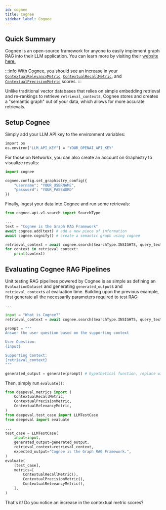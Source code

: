 ```yaml
---
id: cognee
title: Cognee
sidebar_label: Cognee
---
```


## Quick Summary

Cognee is an open-source framework for anyone to easily implement graph RAG into their LLM application. You can learn more by visiting their [website here.](https://www.cognee.ai/)

:::info
With Cognee, you should see an increase in your [`ContextualRelevancyMetric`](/docs/metrics-contextual-relevancy), [`ContextualRecallMetric`](/docs/metrics-contextual-recall), and [`ContextualPrecisionMetric`](/docs/metrics-contextual-precision) scores.
:::

Unlike traditional vector databases that relies on simple embedding retrieval and re-rankings to retrieve `retrieval_context`s, Cognee stores and creates a "semantic graph" out of your data, which allows for more accurate retrievals.

## Setup Cognee

Simply add your LLM API key to the environment variables:

```bash
import os
os.environ["LLM_API_KEY"] = "YOUR_OPENAI_API_KEY"
```

For those on Networkx, you can also create an account on Graphistry to visualize results:

```python
import cognee

cognee.config.set_graphistry_config({
    "username": "YOUR_USERNAME",
    "password": "YOUR_PASSWORD"
})
```

Finally, ingest your data into Cognee and run some retrievals:

```python
from cognee.api.v1.search import SearchType

...
text = "Cognee is the Graph RAG Framework"
await cognee.add(text) # add a new piece of information
await cognee.cognify() # create a semantic graph using cognee

retrieval_context = await cognee.search(SearchType.INSIGHTS, query_text="What is Cognee?")
for context in retrieval_context:
    print(context)
```

## Evaluating Cognee RAG Pipelines

Unit testing RAG pipelines powered by Cognee is as simple as defining an `EvaluationDataset` and generating `generated_output`s and `retrieval_context`s at evaluation time. Building upon the previous example, first generate all the necessarily parameters required to test RAG:

```python main.py
...

input = "What is Cognee?"
retrieval_context = await cognee.search(SearchType.INSIGHTS, query_text="What is Cognee?")

prompt = """
Answer the user question based on the supporting context

User Question:
{input}

Supporting Context:
{retrieval_context}
"""

generated_output = generate(prompt) # hypothetical function, replace with your own LLM
```

Then, simply run `evaluate()`:

```python
from deepeval.metrics import (
    ContextualRecallMetric,
    ContextualPrecisionMetric,
    ContextualRelevancyMetric,
)
from deepeval.test_case import LLMTestCase
from deepeval import evaluate

...
test_case = LLMTestCase(
    input=input,
    generated_output=generated_output,
    retrieval_context=retrieval_context,
    expected_output="Cognee is the Graph RAG Framework.",
)
evaluate(
    [test_case],
    metrics=[
        ContextualRecallMetric(),
        ContextualPrecisionMetric(),
        ContextualRelevancyMetric(),
    ],
)
```

That's it! Do you notice an increase in the contextual metric scores?
